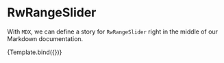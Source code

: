 
<Meta
  title="RwRangeSlider"
  component={RwRangeSlider}
  argTypes={{}}
/>


# RwRangeSlider

With `MDX`, we can define a story for `RwRangeSlider` right in the middle of our
Markdown documentation.

<Canvas withSource='none'>
  <Story
    name="Default"
    args={{}}>
    {Template.bind({})}
  </Story>
</Canvas>


<Source
  language='html'
  dark
  format={false}
  code={DEFAULT_CODE}
/>

<ArgsTable story="Default" />
